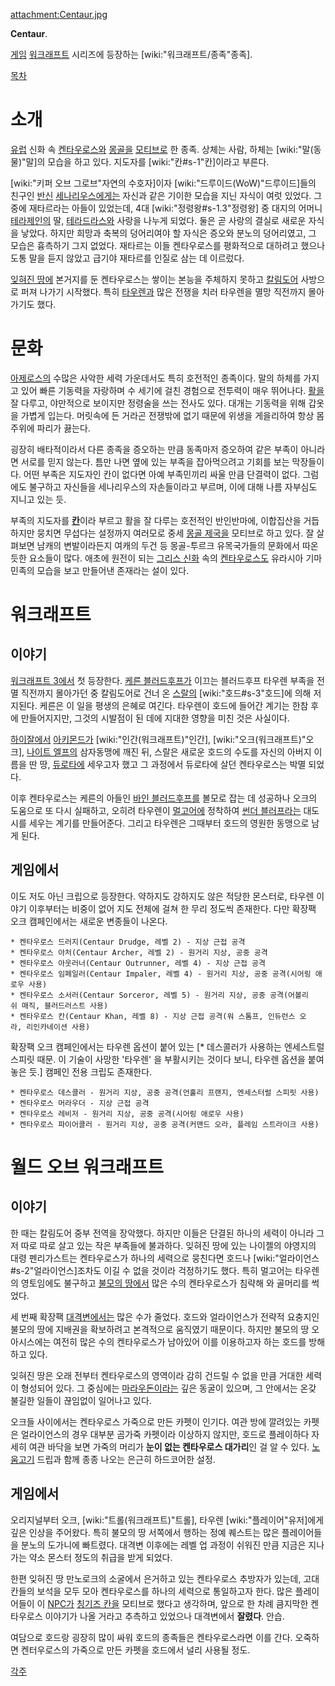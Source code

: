attachment:Centaur.jpg

'''Centaur'''.

[[게임]] [[워크래프트]] 시리즈에 등장하는 [wiki:"워크래프트/종족"종족].

[[목차]]


= 소개 =
[[유럽]] 신화 속 [[켄타우로스]]와 [[몽골]]을 [[모티브]]로 한 종족. 상체는 사람, 하체는 [wiki:"말(동물)"말]의 모습을 하고 있다. 지도자를 [wiki:"칸#s-1"칸]이라고 부른다.

[wiki:"키퍼 오브 그로브"자연의 수호자]이자 [wiki:"드루이드(WoW)"드루이드]들의 친구인 [[반신]] [[세나리우스]]에게는 자신과 같은 기이한 모습을 지닌 자식이 여럿 있었다. 그 중에 재타르라는 아들이 있었는데, 4대 [wiki:"정령왕#s-1.3"정령왕] 중 대지의 어머니 [[테라제인]]의 딸, [[테라드라스]]와 사랑을 나누게 되었다. 둘은 곧 사랑의 결실로 새로운 자식을 낳았다. 하지만 희망과 축복의 덩어리여야 할 자식은 증오와 분노의 덩어리였고, 그 모습은 흉측하기 그지 없었다. 재타르는 이들 켄타우로스를 평화적으로 대하려고 했으나 도통 말을 듣지 않았고 급기야 재타르를 인질로 삼는 데 이르렀다.

[[잊혀진 땅]]에 본거지를 둔 켄타우로스는 쌓이는 본능을 주체하지 못하고 [[칼림도어]] 사방으로 퍼져 나가기 시작했다. 특히 [[타우렌]]과 많은 전쟁을 치러 타우렌을 멸망 직전까지 몰아가기도 했다.

= 문화 =
[[아제로스]]의 수많은 사악한 세력 가운데서도 특히 호전적인 종족이다. 말의 하체를 가지고 있어 빠른 기동력을 자랑하며 수 세기에 걸친 경험으로 전투력이 매우 뛰어나다. [[활]]을 잘 다루고, 야만적으로 보이지만 정령술을 쓰는 전사도 있다. 대개는 기동력을 위해 갑옷을 가볍게 입는다. 머릿속에 든 거라곤 전쟁밖에 없기 때문에 위생을 게을리하여 항상 몸 주위에 파리가 끓는다.

굉장히 배타적이라서 다른 종족을 증오하는 만큼 동족마저 증오하여 같은 부족이 아니라면 서로를 믿지 않는다. 틈만 나면 옆에 있는 부족을 잡아먹으려고 기회를 보는 막장들이다. 어떤 부족은 지도자인 칸이 없다면 아예 부족민끼리 싸울 만큼 단결력이 없다. 그럼에도 불구하고 자신들을 세나리우스의 자손들이라고 부르며, 이에 대해 나름 자부심도 지니고 있는 듯.

부족의 지도자를 '''[[칸]]'''이라 부르고 활을 잘 다루는 호전적인 반인반마에, 이합집산을 거듭하지만 뭉치면 무섭다는 설정까지 여러모로 중세 [[몽골 제국]]을 모티브로 하고 있다. 잘 살펴보면 남캐의 변발이라든지 여캐의 두건 등 몽골-투르크 유목국가들의 문화에서 따온 듯한 요소들이 많다. 애초에 원전이 되는 [[그리스 신화]] 속의 [[켄타우로스]]도 유라시아 기마민족의 모습을 보고 만들어낸 존재라는 설이 있다.

= 워크래프트 =
== 이야기 ==
[[워크래프트 3]]에서 첫 등장한다. [[케른 블러드후프]]가 이끄는 블러드후프 타우렌 부족을 전멸 직전까지 몰아가던 중 칼림도어로 건너 온 [[스랄]]의 [wiki:"호드#s-3"호드]에 의해 저지된다. 케른은 이 일을 평생의 은혜로 여긴다. 타우렌이 호드에 들어간 계기는 한참 후에 만들어지지만, 그것의 시발점이 된 데에 지대한 영향을 미친 것은 사실이다.

[[하이잘]]에서 [[아키몬드]]가 [wiki:"인간(워크래프트)"인간], [wiki:"오크(워크래프트)"오크], [[나이트 엘프]]의 삼자동맹에 깨진 뒤, 스랄은 새로운 호드의 수도를 자신의 아버지 이름을 딴 땅, [[듀로타]]에 세우고자 했고 그 과정에서 듀로타에 살던 켄타우로스는 박멸 되었다.

이후 켄타우로스는 케른의 아들인 [[바인 블러드후프]]를 볼모로 잡는 데 성공하나 오크의 도움으로 또 다시 실패하고, 오히려 타우렌이 [[멀고어]]에 정착하여 [[썬더 블러프]]라는 대도시를 세우는 계기를 만들어준다. 그리고 타우렌은 그때부터 호드의 영원한 동맹으로 남게 된다.


== 게임에서 ==
이도 저도 아닌 크립으로 등장한다. 약하지도 강하지도 않은 적당한 몬스터로, 타우렌 이야기 이후부터는 비중이 없어 지도 전체에 걸쳐 한 무리 정도씩 존재한다. 다만 확장팩 오크 캠페인에서는 새로운 변종들이 나온다.

 * 켄타우로스 드러지(Centaur Drudge, 레벨 2) - 지상 근접 공격
 * 켄타우로스 아처(Centaur Archer, 레벨 2) - 원거리 지상, 공중 공격
 * 켄타우로스 아웃러너(Centaur Outrunner, 레벨 4) - 지상 근접 공격
 * 켄타우로스 임페일러(Centaur Impaler, 레벨 4) - 원거리 지상, 공중 공격(시어링 애로우 사용)
 * 켄타우로스 소서러(Centaur Sorceror, 레벨 5) - 원거리 지상, 공중 공격(어볼리쉬 매직, 블러드러스트 사용)
 * 켄타우로스 칸(Centaur Khan, 레벨 8) - 지상 근접 공격(워 스톰프, 인듀런스 오라, 리인카네이션 사용)

확장팩 오크 캠페인에서는 타우렌 옵션이 붙어 있는 [* 데스콜러가 사용하는 엔세스트럴 스피릿 때문. 이 기술이 사망한 '타우렌' 을 부활시키는 것이다 보니, 타우렌 옵션을 붙여놓은 듯.] 캠페인 전용 크립도 존재한다.
 * 켄타우로스 데스콜러 - 원거리 지상, 공중 공격(언홀리 프랜지, 엔세스터럴 스피릿 사용)
 * 켄타우로스 머라우더 - 지상 근접 공격
 * 켄타우로스 레비저 - 원거리 지상, 공중 공격(시어링 애로우 사용)
 * 켄타우로스 파이어콜러 - 원거리 지상, 공중 공격(커맨드 오라, 플레임 스트라이크 사용)

= 월드 오브 워크래프트 =
== 이야기 ==
한 때는 칼림도어 중부 전역을 장악했다. 하지만 이들은 단결된 하나의 세력이 아니라 그저 따로 따로 살고 있는 작은 부족들에 불과하다. 잊혀진 땅에 있는 나이젤의 야영지의 대령 펜리가스트는 켄타우로스가 하나의 세력으로 뭉친다면 호드나 [wiki:"얼라이언스#s-2"얼라이언스]조차도 이길 수 없을 것이라 걱정하기도 했다. 특히 멀고어는 타우렌의 영토임에도 불구하고 [[불모의 땅]]에서 많은 수의 켄타우로스가 침략해 와 골머리를 썩었다.

세 번째 확장팩 [[대격변]]에서는 많은 수가 줄었다. 호드와 얼라이언스가 전략적 요충지인 불모의 땅에 지배권을 확보하려고 본격적으로 움직였기 때문이다. 하지만 불모의 땅 오아시스에는 여전히 많은 수의 켄타우로스가 남아있어 이를 이용하고자 하는 호드를 방해하고 있다.

잊혀진 땅은 오래 전부터 켄타우로스의 영역이라 감히 건드릴 수 없을 만큼 거대한 세력이 형성되어 있다. 그 중심에는 [[마라우돈]]이라는 깊은 동굴이 있으며, 그 안에서는 온갖 불길한 일들이 끊임없이 일어나고 있다.

오크들 사이에서는 켄타우로스 가죽으로 만든 카펫이 인기다. 여관 방에 깔려있는 카펫은 얼라이언스의 경우 대부분 곰가죽 카펫이라 이상하지 않지만, 호드로 플레이하다 자세히 여관 바닥을 보면 가죽의 머리가 '''눈이 없는 켄타우로스 대가리'''인 걸 알 수 있다. [[노움]]고기 드립과 함께 종종 나오는 은근히 하드코어한 설정.


== 게임에서 ==
오리지널부터 오크, [wiki:"트롤(워크래프트)"트롤], 타우렌 [wiki:"플레이어"유저]에게 깊은 인상을 주어왔다. 특히 불모의 땅 서쪽에서 행하는 정예 퀘스트는 많은 플레이어들을 분노의 도가니에 빠트렸다. 대격변 이후에는 레벨 업 과정이 쉬워진 만큼 지금은 지나가는 약소 몬스터 정도의 취급을 받게 되었다.

한편 잊혀진 땅 만노로크의 소굴에서 은거하고 있는 켄타우로스 추방자가 있는데, 고대 칸들의 보석을 모두 모아 켄타우로스를 하나의 세력으로 통일하고자 한다. 많은 플레이어들이 이 [[NPC]]가 [[칭기즈 칸]]을 모티브로 했다고 생각하며, 앞으로 한 차례 큼지막한 켄타우로스 이야기가 나올 거라고 추측하고 있었으나 대격변에서 '''잘렸다'''. 안습.

여담으로 호드랑 굉장히 많이 싸워 호드의 종족들은 켄타우로스라면 이를 간다. 오죽하면 켄터우로스의 가죽으로 만든 카펫을 호드에서 널리 사용될 정도.



[[각주]]
